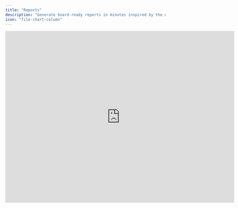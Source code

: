 ```yaml
---
title: "Reports"
description: "Generate board-ready reports in minutes inspired by the world's leading companies."
icon: "file-chart-column"
---
```


<iframe width="720" height="540" src="https://www.loom.com/embed/2c6d41189c214b48a73f58e8ff7d07eb?sid=26a12484-21da-411f-ad17-0d7a324e19a8" frameborder="0" webkitallowfullscreen mozallowfullscreen allowfullscreen />

## Overview

Francis supports two built-in, auto-generated reporting options: a month-by-month report and a classic budget variance report. Both reports dynamically update based on the current state of your model, ensuring that the reports reflect the exact rows visible at the time of generation. In simpler terms, if groups are closed in your model, they will appear closed in your reports as well.

## Basics

### Budget variance

Variance analysis is accessible through the Reports view. It offers a detailed comparison of actual performance against budgeted figures for various periods: the last closed month, year-to-date, and the full fiscal year. Additionally, there is an option to include a forecast, providing an updated outlook on your business's performance for the remaining fiscal year.

### Month-by-month&#x20;

The month-by-month report allows users to generate a report covering up to twelve months of data, with options to display both actuals and forecasts. This report is ideal for providing stakeholders with a comprehensive overview of the full fiscal year and should ideally be supplemented with charts to highlight key aspects of your model.

The month-by-month report is useful for sharing actuals and forecasts in a controlled environment. However, inviting stakeholders into your organization will grant them access to additional features, such as transaction drill-downs, enabling them to perform more detailed analyses independently.
